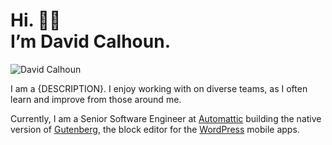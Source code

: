 
# Hi. 👋🏻 <br /> I’m David Calhoun.

![David Calhoun](/david.jpg)

I am a {DESCRIPTION}. I enjoy working with on diverse teams, as I often learn and improve from those around me.

Currently, I am a Senior Software Engineer at [Automattic](https://automattic.com/) building the native version of [Gutenberg](https://github.com/WordPress/gutenberg), the block editor for the [WordPress](https://wordpress.org) mobile apps.
